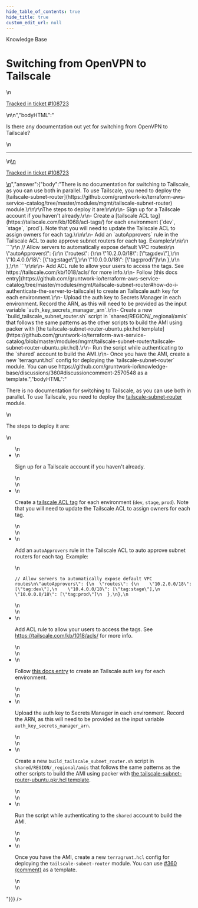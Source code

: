 ```yaml
---
hide_table_of_contents: true
hide_title: true
custom_edit_url: null
---
```



<CenterLayout>
<span className="searchCategory">Knowledge Base</span>
<h1>Switching from OpenVPN to Tailscale</h1>
<GitHub discussion={{"id":"D_kwDOF8slf84APvYD","number":448,"author":{"login":"moos3"},"title":"Switching from OpenVPN to Tailscale","body":"\nIs there any documentation out yet for switching from OpenVPN to Tailscale?\n\n---\n\n<ins datetime=\"2022-06-07T18:52:04Z\">\n  <p><a href=\"https://support.gruntwork.io/hc/requests/108723\">Tracked in ticket #108723</a></p>\n</ins>\n","bodyHTML":"<p dir=\"auto\">Is there any documentation out yet for switching from OpenVPN to Tailscale?</p>\n<hr>\n<ins datetime=\"2022-06-07T18:52:04Z\">\n  <p dir=\"auto\"><a href=\"https://support.gruntwork.io/hc/requests/108723\" rel=\"nofollow\">Tracked in ticket #108723</a></p>\n</ins>","answer":{"body":"There is no documentation for switching to Tailscale, as you can use both in parallel. To use Tailscale, you need to deploy the [tailscale-subnet-router](https://github.com/gruntwork-io/terraform-aws-service-catalog/tree/master/modules/mgmt/tailscale-subnet-router) module.\r\n\r\nThe steps to deploy it are:\r\n\r\n- Sign up for a Tailscale account if you haven't already.\r\n- Create a [tailscale ACL tag](https://tailscale.com/kb/1068/acl-tags/) for each environment (`dev`, `stage`, `prod`). Note that you will need to update the Tailscale ACL to assign owners for each tag.\r\n\r\n- Add an `autoApprovers` rule in the Tailscale ACL to auto approve subnet routers for each tag. Example:\r\n\r\n    ```\r\n    // Allow servers to automatically expose default VPC routes\r\n    \"autoApprovers\": {\r\n      \"routes\": {\r\n        \"10.2.0.0/18\": [\"tag:dev\"],\r\n        \"10.4.0.0/18\": [\"tag:stage\"],\r\n        \"10.0.0.0/18\": [\"tag:prod\"]\r\n      },\r\n    },\r\n    ```\r\n\r\n- Add ACL rule to allow your users to access the tags. See https://tailscale.com/kb/1018/acls/ for more info.\r\n- Follow [this docs entry](https://github.com/gruntwork-io/terraform-aws-service-catalog/tree/master/modules/mgmt/tailscale-subnet-router#how-do-i-authenticate-the-server-to-tailscale) to create an Tailscale auth key for each environment.\r\n- Upload the auth key to Secrets Manager in each environment. Record the ARN, as this will need to be provided as the input variable `auth_key_secrets_manager_arn`.\r\n- Create a new `build_tailscale_subnet_router.sh` script in `shared/REGION/_regional/amis` that follows the same patterns as the other scripts to build the AMI using packer with [the tailscale-subnet-router-ubuntu.pkr.hcl template](https://github.com/gruntwork-io/terraform-aws-service-catalog/blob/master/modules/mgmt/tailscale-subnet-router/tailscale-subnet-router-ubuntu.pkr.hcl).\r\n- Run the script while authenticating to the `shared` account to build the AMI.\r\n- Once you have the AMI, create a new `terragrunt.hcl` config for deploying the `tailscale-subnet-router` module. You can use https://github.com/gruntwork-io/knowledge-base/discussions/360#discussioncomment-2570548 as a template.","bodyHTML":"<p dir=\"auto\">There is no documentation for switching to Tailscale, as you can use both in parallel. To use Tailscale, you need to deploy the <a href=\"https://github.com/gruntwork-io/terraform-aws-service-catalog/tree/master/modules/mgmt/tailscale-subnet-router\">tailscale-subnet-router</a> module.</p>\n<p dir=\"auto\">The steps to deploy it are:</p>\n<ul dir=\"auto\">\n<li>\n<p dir=\"auto\">Sign up for a Tailscale account if you haven't already.</p>\n</li>\n<li>\n<p dir=\"auto\">Create a <a href=\"https://tailscale.com/kb/1068/acl-tags/\" rel=\"nofollow\">tailscale ACL tag</a> for each environment (<code class=\"notranslate\">dev</code>, <code class=\"notranslate\">stage</code>, <code class=\"notranslate\">prod</code>). Note that you will need to update the Tailscale ACL to assign owners for each tag.</p>\n</li>\n<li>\n<p dir=\"auto\">Add an <code class=\"notranslate\">autoApprovers</code> rule in the Tailscale ACL to auto approve subnet routers for each tag. Example:</p>\n<div class=\"snippet-clipboard-content notranslate position-relative overflow-auto\" data-snippet-clipboard-copy-content=\"// Allow servers to automatically expose default VPC routes\n&quot;autoApprovers&quot;: {\n  &quot;routes&quot;: {\n    &quot;10.2.0.0/18&quot;: [&quot;tag:dev&quot;],\n    &quot;10.4.0.0/18&quot;: [&quot;tag:stage&quot;],\n    &quot;10.0.0.0/18&quot;: [&quot;tag:prod&quot;]\n  },\n},\"><pre class=\"notranslate\"><code>// Allow servers to automatically expose default VPC routes\n\"autoApprovers\": {\n  \"routes\": {\n    \"10.2.0.0/18\": [\"tag:dev\"],\n    \"10.4.0.0/18\": [\"tag:stage\"],\n    \"10.0.0.0/18\": [\"tag:prod\"]\n  },\n},\n</code></pre></div>\n</li>\n<li>\n<p dir=\"auto\">Add ACL rule to allow your users to access the tags. See <a href=\"https://tailscale.com/kb/1018/acls/\" rel=\"nofollow\">https://tailscale.com/kb/1018/acls/</a> for more info.</p>\n</li>\n<li>\n<p dir=\"auto\">Follow <a href=\"https://github.com/gruntwork-io/terraform-aws-service-catalog/tree/master/modules/mgmt/tailscale-subnet-router#how-do-i-authenticate-the-server-to-tailscale\">this docs entry</a> to create an Tailscale auth key for each environment.</p>\n</li>\n<li>\n<p dir=\"auto\">Upload the auth key to Secrets Manager in each environment. Record the ARN, as this will need to be provided as the input variable <code class=\"notranslate\">auth_key_secrets_manager_arn</code>.</p>\n</li>\n<li>\n<p dir=\"auto\">Create a new <code class=\"notranslate\">build_tailscale_subnet_router.sh</code> script in <code class=\"notranslate\">shared/REGION/_regional/amis</code> that follows the same patterns as the other scripts to build the AMI using packer with <a href=\"https://github.com/gruntwork-io/terraform-aws-service-catalog/blob/master/modules/mgmt/tailscale-subnet-router/tailscale-subnet-router-ubuntu.pkr.hcl\">the tailscale-subnet-router-ubuntu.pkr.hcl template</a>.</p>\n</li>\n<li>\n<p dir=\"auto\">Run the script while authenticating to the <code class=\"notranslate\">shared</code> account to build the AMI.</p>\n</li>\n<li>\n<p dir=\"auto\">Once you have the AMI, create a new <code class=\"notranslate\">terragrunt.hcl</code> config for deploying the <code class=\"notranslate\">tailscale-subnet-router</code> module. You can use <a class=\"issue-link js-issue-link\" data-error-text=\"Failed to load title\" data-id=\"4011367\" data-permission-text=\"Title is private\" data-url=\"https://github.com/gruntwork-io/knowledge-base/discussions/360\" data-hovercard-type=\"discussion\" data-hovercard-url=\"/gruntwork-io/knowledge-base/discussions/360/hovercard?comment_id=2570548\" href=\"https://github.com/gruntwork-io/knowledge-base/discussions/360#discussioncomment-2570548\">#360 (comment)</a> as a template.</p>\n</li>\n</ul>"}}} />

</CenterLayout>
  

<!-- ##DOCS-SOURCER-START
{
  "sourcePlugin": "github-discussions",
  "hash": "1faa6e4429ad23c01cef1b918652d4d7"
}
##DOCS-SOURCER-END -->
